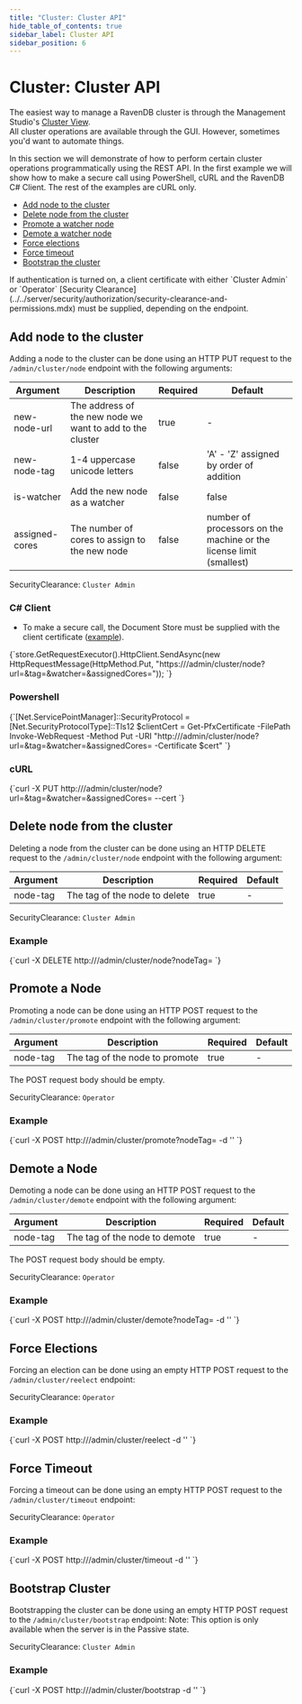 ```yaml
---
title: "Cluster: Cluster API"
hide_table_of_contents: true
sidebar_label: Cluster API
sidebar_position: 6
---
```



# Cluster: Cluster API

The easiest way to manage a RavenDB cluster is through the Management Studio's [Cluster View](../../studio/server/cluster/cluster-view.mdx).  
All cluster operations are available through the GUI. However, sometimes you'd want to automate things. 

In this section we will demonstrate of how to perform certain cluster operations programmatically using the REST API.
In the first example we will show how to make a secure call using PowerShell, cURL and the RavenDB C# Client. The rest of the examples are cURL only.

- [Add node to the cluster](../../server/clustering/cluster-api.mdx#add-node-to-the-cluster)
- [Delete node from the cluster](../../server/clustering/cluster-api.mdx#delete-node-from-the-cluster)
- [Promote a watcher node](../../server/clustering/cluster-api.mdx#promote-a-watcher-node)
- [Demote a watcher node](../../server/clustering/cluster-api.mdx#demote-a-watcher-node)
- [Force elections](../../server/clustering/cluster-api.mdx#force-elections)
- [Force timeout](../../server/clustering/cluster-api.mdx#force-timeout)
- [Bootstrap the cluster](../../server/clustering/cluster-api.mdx#bootstrap-cluster)

<Admonition type="note" title="Note">
If authentication is turned on, a client certificate with either `Cluster Admin` or `Operator` [Security Clearance](../../server/security/authorization/security-clearance-and-permissions.mdx) must be supplied, depending on the endpoint.
</Admonition>

## Add node to the cluster

Adding a node to the cluster can be done using an HTTP PUT request to the `/admin/cluster/node` endpoint with the following arguments:

| Argument | Description | Required | Default |
| - | - | - | - |
| new-node-url | The address of the new node we want to add to the cluster | true | -
| new-node-tag | 1-4 uppercase unicode letters | false | 'A' - 'Z' assigned by order of addition
| is-watcher | Add the new node as a watcher | false | false
| assigned-cores | The number of cores to assign to the new node | false | number of processors on the machine or the license limit (smallest)

SecurityClearance: `Cluster Admin`

### C# Client

* To make a secure call, the Document Store must be supplied with the client certificate ([example](../../client-api/setting-up-authentication-and-authorization.mdx)).

<TabItem value="add_node_with_args" label="add_node_with_args">
<CodeBlock language="csharp">
{`store.GetRequestExecutor().HttpClient.SendAsync(new HttpRequestMessage(HttpMethod.Put, "https://<server-url>/admin/cluster/node?url=<new-node-url>&tag=<new-node-tag>&watcher=<is-watcher>&assignedCores=<assigned-cores>"));
`}
</CodeBlock>
</TabItem>

### Powershell

<TabItem value="powershell" label="powershell">
<CodeBlock language="powershell">
{`[Net.ServicePointManager]::SecurityProtocol = [Net.SecurityProtocolType]::Tls12
$clientCert = Get-PfxCertificate -FilePath <path-to-pfx-cert>
Invoke-WebRequest -Method Put -URI "http://<server-url>/admin/cluster/node?url=<new-node-url>&tag=<new-node-tag>&watcher=<is-watcher>&assignedCores=<assigned-cores> -Certificate $cert"
`}
</CodeBlock>
</TabItem>

### cURL

<TabItem value="bash" label="bash">
<CodeBlock language="bash">
{`curl -X PUT http://<server-url>/admin/cluster/node?url=<new-node-url>&tag=<node-tag>&watcher=<is-watcher>&assignedCores=<assigned-cores> --cert <path-to-pem-cert>
`}
</CodeBlock>
</TabItem>



## Delete node from the cluster

Deleting a node from the cluster can be done using an HTTP DELETE request to the `/admin/cluster/node` endpoint with the following argument:

| Argument | Description | Required | Default |
| - | - | - | - |
| node-tag | The tag of the node to delete | true | -

SecurityClearance: `Cluster Admin`

### Example

<TabItem value="bash" label="bash">
<CodeBlock language="bash">
{`curl -X DELETE http://<server-url>/admin/cluster/node?nodeTag=<node-tag>
`}
</CodeBlock>
</TabItem>



## Promote a Node

Promoting a node can be done using an HTTP POST request to the `/admin/cluster/promote` 
endpoint with the following argument:

| Argument | Description | Required | Default |
| - | - | - | - |
| node-tag | The tag of the node to promote | true | -

The POST request body should be empty.

SecurityClearance: `Operator`

### Example

<TabItem value="bash" label="bash">
<CodeBlock language="bash">
{`curl -X POST http://<server-url>/admin/cluster/promote?nodeTag=<node-tag> -d ''
`}
</CodeBlock>
</TabItem>



## Demote a Node

Demoting a node can be done using an HTTP POST request to the `/admin/cluster/demote` endpoint with the following argument:

| Argument | Description | Required | Default |
| - | - | - | - |
| node-tag | The tag of the node to demote | true | -

The POST request body should be empty.

SecurityClearance: `Operator`

### Example

<TabItem value="bash" label="bash">
<CodeBlock language="bash">
{`curl -X POST http://<server-url>/admin/cluster/demote?nodeTag=<node-tag> -d ''
`}
</CodeBlock>
</TabItem>



## Force Elections

Forcing an election can be done using an empty HTTP POST request to the `/admin/cluster/reelect` endpoint:

SecurityClearance: `Operator`

### Example

<TabItem value="bash" label="bash">
<CodeBlock language="bash">
{`curl -X POST http://<server-url>/admin/cluster/reelect -d ''
`}
</CodeBlock>
</TabItem>



## Force Timeout

Forcing a timeout can be done using an empty HTTP POST request to the `/admin/cluster/timeout` endpoint:

SecurityClearance: `Operator`

### Example

<TabItem value="bash" label="bash">
<CodeBlock language="bash">
{`curl -X POST http://<server-url>/admin/cluster/timeout -d ''
`}
</CodeBlock>
</TabItem>



## Bootstrap Cluster

Bootstrapping the cluster can be done using an empty HTTP POST request to the `/admin/cluster/bootstrap` endpoint:
Note: This option is only available when the server is in the Passive state. 

SecurityClearance: `Cluster Admin`

### Example

<TabItem value="bash" label="bash">
<CodeBlock language="bash">
{`curl -X POST http://<server-url>/admin/cluster/bootstrap -d ''
`}
</CodeBlock>
</TabItem>

 
